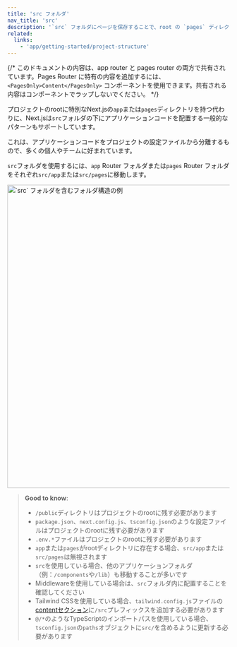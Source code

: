```yaml
---
title: 'src フォルダ'
nav_title: 'src'
description: '`src` フォルダにページを保存することで、root の `pages` ディレクトリの代替とすることができます。'
related:
  links:
    - 'app/getting-started/project-structure'
---
```


{/* このドキュメントの内容は、app router と pages router の両方で共有されています。Pages Router に特有の内容を追加するには、`<PagesOnly>Content</PagesOnly>` コンポーネントを使用できます。共有される内容はコンポーネントでラップしないでください。 */}

プロジェクトのrootに特別なNext.jsの`app`または`pages`ディレクトリを持つ代わりに、Next.jsは`src`フォルダの下にアプリケーションコードを配置する一般的なパターンもサポートしています。

これは、アプリケーションコードをプロジェクトの設定ファイルから分離するもので、多くの個人やチームに好まれています。

`src`フォルダを使用するには、`app` Router フォルダまたは`pages` Router フォルダをそれぞれ`src/app`または`src/pages`に移動します。

<Image
  alt="`src` フォルダを含むフォルダ構造の例"
  srcLight="/docs/light/project-organization-src-directory.png"
  srcDark="/docs/dark/project-organization-src-directory.png"
  width="1600"
  height="687"
/>

> **Good to know**:
>
> - `/public`ディレクトリはプロジェクトのrootに残す必要があります
> - `package.json`、`next.config.js`、`tsconfig.json`のような設定ファイルはプロジェクトのrootに残す必要があります
> - `.env.*`ファイルはプロジェクトのrootに残す必要があります
> - `app`または`pages`がrootディレクトリに存在する場合、`src/app`または`src/pages`は無視されます
> - `src`を使用している場合、他のアプリケーションフォルダ（例：`/components`や`/lib`）も移動することが多いです
> - Middlewareを使用している場合は、`src`フォルダ内に配置することを確認してください
> - Tailwind CSSを使用している場合、`tailwind.config.js`ファイルの[contentセクション](https://tailwindcss.com/docs/content-configuration)に`/src`プレフィックスを追加する必要があります
> - `@/*`のようなTypeScriptのインポートパスを使用している場合、`tsconfig.json`の`paths`オブジェクトに`src/`を含めるように更新する必要があります
